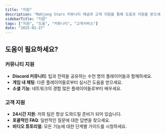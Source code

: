 ```yaml
---
title: "지원"
description: "Mahjong Stars 커뮤니티 채널과 고객 지원을 통해 도움과 지원을 받으세요."
sidebarTitle: "지원"
tags: ["지원", "도움", "커뮤니티", "고객서비스"]
date: "2025-01-27"
---
```


## 도움이 필요하세요?

### 커뮤니티 지원
- **Discord 커뮤니티**: 팁과 전략을 공유하는 수천 명의 플레이어들과 함께하세요.
- **게임 내 채팅**: 다른 플레이어들로부터 실시간 도움을 받으세요.
- **소셜 기능**: 네트워크의 경험 많은 플레이어들로부터 배우세요.

### 고객 지원
- **24시간 지원**: 저희 팀은 항상 도와드릴 준비가 되어 있습니다.
- **포괄적인 FAQ**: 일반적인 질문에 대한 답변을 찾으세요.
- **비디오 튜토리얼**: 모든 기능에 대한 단계별 가이드를 시청하세요.
